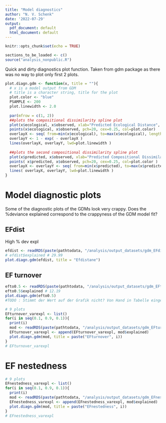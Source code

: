 ```yaml
---
title: "Model diagnostics"
author: "N. V. Schenk"
date: '2022-07-29'
output:
  pdf_document: default
  html_document: default
---
```

```r
knitr::opts_chunk$set(echo = TRUE)
```

```r
sections_to_be_loaded <- c()
source("analysis_nonpublic.R")
```

Quick and dirty diagnostics plot function. Taken from gdm package as there was no way to plot only first 2 plots.
```r
plot.diagn.gdm <- function(x, title = ""){
  # x is a model output from GDM
  # title is a character string, title for the plot
  plot.color <- "blue"
  PSAMPLE <- 200
  plot.linewidth <- 2.0
  
  par(mfrow = c(1, 2))
  ##plots the compositional dissimilarity spline plot
  plot(x$ecological, x$observed, xlab="Predicted Ecological Distance", ylab="Observed Compositional Dissimilarity", type="n", ylim=c(0,1), main = title)
  points(x$ecological, x$observed, pch=20, cex=0.25, col=plot.color)
  overlayX <- seq( from=min(x$ecological), to=max(x$ecological), length=PSAMPLE )
  overlayY <- 1 - exp( - overlayX )
  lines(overlayX, overlayY, lwd=plot.linewidth )
  
  ##plots the second compositional dissimilarity spline plot
  plot(x$predicted, x$observed, xlab="Predicted Compositional Dissimilarity", ylab="Observed Compositional Dissimilarity", type="n", ylim=c(0,1), main = paste("%var expl =", round(x$explained, 2)))
  points( x$predicted, x$observed, pch=20, cex=0.25, col=plot.color )
  overlayX <- overlayY <- seq( from=min(x$predicted), to=max(x$predicted), length=PSAMPLE )
  lines( overlayX, overlayY, lwd=plot.linewidth )
}
```


# Model diagnostic plots
Some of the diagnostic plots of the GDMs look very crappy. Does the %deviance explained correspond to the crappyness of the GDM model fit?

## EFdist
High % dev expl
```r
efdist <- readRDS(paste(pathtodata, "/analysis/output_datasets/gdm_EFdistance_LUI_output.Rds", sep = ""))
# efdist$explained # 29.99
plot.diagn.gdm(efdist, title = "Efdistane")
```


## EF turnover
```r
efto0.5 <- readRDS(paste(pathtodata, "/analysis/output_datasets/gdm_EFturnover_0.5_LUI_output.Rds", sep = ""))
efto0.5$explained # 12.19
plot.diagn.gdm(efto0.5)
#TODO : Stimmt der Wert auf der Grafik nicht? Von Hand in Tabelle eingetragen und vertippt??
```
```r
# 9 plots
EFturnover_varexpl <- list()
for(i in seq(0.1, 0.9, 0.1)){
  print(i)
  mod <- readRDS(paste(pathtodata, "/analysis/output_datasets/gdm_EFturnover_", i, "_LUI_output.Rds", sep = ""))
  EFturnover_varexpl <- append(EFturnover_varexpl, mod$explained)
  plot.diagn.gdm(mod, title = paste("EFturnover", i))
}
# EFturnover_varexpl
```


# EF nestedness
```r
# 9 plots
EFnestedness_varexpl <- list()
for(i in seq(0.1, 0.9, 0.1)){
  print(i)
  mod <- readRDS(paste(pathtodata, "/analysis/output_datasets/gdm_EFnestedness_", i, "_LUI_output.Rds", sep = ""))
  EFnestedness_varexpl <- append(EFnestedness_varexpl, mod$explained)
  plot.diagn.gdm(mod, title = paste("EFnestedness", i))
}
# EFnestedness_varexpl
```

